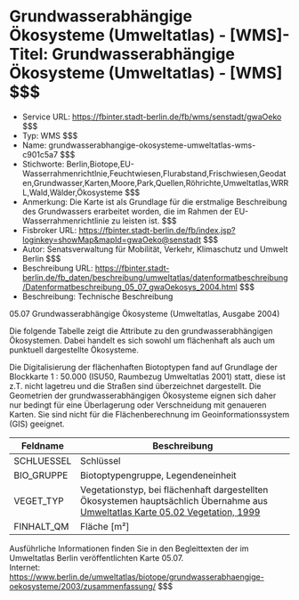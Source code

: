 # Grundwasserabhängige Ökosysteme (Umweltatlas) - [WMS]- Titel: Grundwasserabhängige Ökosysteme (Umweltatlas) - [WMS] $$$
- Service URL: https://fbinter.stadt-berlin.de/fb/wms/senstadt/gwaOeko $$$
- Typ: WMS $$$
- Name: grundwasserabhangige-okosysteme-umweltatlas-wms-c901c5a7 $$$
- Stichworte: Berlin,Biotope,EU-Wasserrahmenrichtlnie,Feuchtwiesen,Flurabstand,Frischwiesen,Geodaten,Grundwasser,Karten,Moore,Park,Quellen,Röhrichte,Umweltatlas,WRRL,Wald,Wälder,Ökosysteme $$$
- Anmerkung: Die Karte ist als Grundlage für die erstmalige Beschreibung des Grundwassers erarbeitet worden, die im Rahmen der EU-Wasserrahmenrichtlinie zu leisten ist. $$$
- Fisbroker URL: https://fbinter.stadt-berlin.de/fb/index.jsp?loginkey=showMap&mapId=gwaOeko@senstadt $$$
- Autor: Senatsverwaltung für Mobilität, Verkehr, Klimaschutz und Umwelt Berlin $$$
- Beschreibung URL: https://fbinter.stadt-berlin.de/fb_daten/beschreibung/umweltatlas/datenformatbeschreibung/Datenformatbeschreibung_05_07_gwaOekosys_2004.html $$$
- Beschreibung: Technische Beschreibung 

05.07 Grundwasserabhängige Ökosysteme (Umweltatlas, Ausgabe 2004)

Die folgende Tabelle zeigt die Attribute zu den grundwasserabhängigen Ökosystemen. Dabei handelt es sich sowohl um flächenhaft als auch um punktuell dargestellte Ökosysteme.

Die Digitalisierung der flächenhaften Biotoptypen fand auf Grundlage der Blockkarte 1 : 50.000 (ISU50, Raumbezug Umweltatlas 2001) statt, diese ist z.T. nicht lagetreu und die Straßen sind überzeichnet dargestellt. Die Geometrien der grundwasserabhängigen Ökosysteme eignen sich daher nur bedingt für eine Überlagerung oder Verschneidung mit genaueren Karten. Sie sind nicht für die Flächenberechnung im Geoinformationssystem (GIS) geeignet.

| **Feldname** | **Beschreibung**                                                                                                                                                                                             |
| ------------ | ------------------------------------------------------------------------------------------------------------------------------------------------------------------------------------------------------------ |
| SCHLUESSEL   | Schlüssel                                                                                                                                                                                                    |
| BIO\_GRUPPE  | Biotoptypengruppe, Legendeneinheit                                                                                                                                                                           |
| VEGET\_TYP   | Vegetationstyp, bei flächenhaft dargestellten Ökosystemen hauptsächlich Übernahme aus [Umweltatlas Karte 05.02 Vegetation, 1999](https://www.berlin.de/umweltatlas/biotope/vegetation/1999/zusammenfassung/) |
| FINHALT\_QM  | Fläche \[m²\]                                                                                                                                                                                                |

Ausführliche Informationen finden Sie in den Begleittexten der im Umweltatlas Berlin veröffentlichten Karte 05.07.  
Internet: https://www.berlin.de/umweltatlas/biotope/grundwasserabhaengige-oekosysteme/2003/zusammenfassung/ $$$
